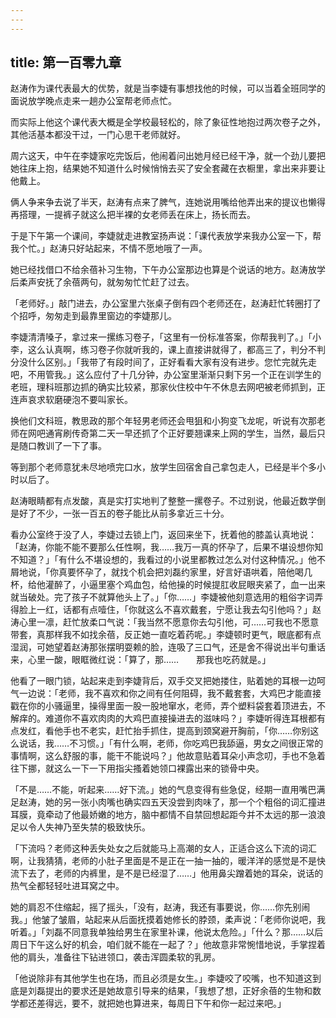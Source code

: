 ```yaml
---
---
---
```

title: 第一百零九章
---




赵涛作为课代表最大的优势，就是当李婕有事想找他的时候，可以当着全班同学的面说放学晚点走来一趟办公室帮老师点忙。

而实际上他这个课代表大概是全学校最轻松的，除了象征性地抱过两次卷子之外，其他活基本都没干过，一门心思干老师就好。

周六这天，中午在李婕家吃完饭后，他闹着问出她月经已经干净，就一个劲儿要把她往床上抱，结果她不知道什么时候悄悄去买了安全套藏在衣橱里，拿出来非要让他戴上。

俩人争来争去说了半天，赵涛有点来了脾气，连她说用嘴给他弄出来的提议也懒得再搭理，一提裤子就这么把半裸的女老师丢在床上，扬长而去。

于是下午第一个课间，李婕就走进教室扬声说：「课代表放学来我办公室一下，帮我个忙。」赵涛只好站起来，不情不愿地哦了一声。

她已经找借口不给余蓓补习生物，下午办公室那边也算是个说话的地方。赵涛放学后柔声安抚了余蓓两句，就匆匆忙忙赶了过去。

「老师好。」敲门进去，办公室里六张桌子倒有四个老师还在，赵涛赶忙转圈打了个招呼，匆匆走到最靠里窗边的李婕那儿。

李婕清清嗓子，拿过来一摞练习卷子，「这里有一份标准答案，你帮我判了。」「小李，这么认真啊，练习卷子你就听我的，课上直接讲就得了，都高三了，判分不判分没什么区别。」「我带了有段时间了，正好看看大家有没有进步。您忙完就先走吧，不用管我。」这么应付了十几分钟，办公室里渐渐只剩下另一个正在训学生的老班，理科班那边抓的确实比较紧，那家伙住校中午不休息去网吧被老师抓到，正连声哀求软磨硬泡不要叫家长。

换他们文科班，教思政的那个年轻男老师还会甩狙和小狗变飞龙呢，听说有次那老师在网吧通宵刷传奇第二天一早还抓了个正好要翘课来上网的学生，当然，最后只是随口教训了一下了事。

等到那个老师意犹未尽地喷完口水，放学生回宿舍自己拿包走人，已经是半个多小时以后了。

赵涛眼睛都有点发酸，真是实打实地判了整整一摞卷子。不过别说，他最近数学倒是好了不少，一张一百五的卷子能比从前多拿近三十分。

看办公室终于没了人，李婕过去锁上门，返回来坐下，抚着他的膝盖认真地说：「赵涛，你能不能不要那么任性啊，我……我万一真的怀孕了，后果不堪设想你知不知道？」「有什么不堪设想的，我看过的小说里都教过怎么对付这种情况。」他不屑地说，「你真要怀孕了，就找个机会把刘磊约家里，好言好语哄着，陪他喝几杯，给他灌醉了，小逼里塞个鸡血包，给他操的时候提肛收屁眼夹紧了，血一出来就当破处。完了孩子不就算他头上了。」「你……」李婕被他刻意选用的粗俗字词弄得脸上一红，话都有点噎住，「你就这么不喜欢戴套，宁愿让我去勾引他吗？」赵涛心里一凛，赶忙放柔口气说：「我当然不愿意你去勾引他，可……可我也不愿意带套，真那样我不如找余蓓，反正她一直吃着药呢。」李婕顿时更气，眼底都有点湿润，可她望着赵涛那张摆明耍赖的脸，连吸了三口气，还是舍不得说出半句重话来，心里一酸，眼眶微红说：「算了，那……　　那我也吃药就是。」

他看了一眼门锁，站起来走到李婕背后，双手交叉把她搂住，贴着她的耳根一边呵气一边说：「老师，我不喜欢和你之间有任何阻碍，我不戴套套，大鸡巴才能直接戳在你的小骚逼里，操得里面一股一股地窜水，老师，弄个塑料袋套着顶进去，不解痒的。难道你不喜欢肉肉的大鸡巴直接操进去的滋味吗？」李婕听得连耳根都有点发红，看他手也不老实，赶忙抬手抓住，提高到颈窝避开胸前，「你……你别这么说话，我……不习惯。」「有什么啊，老师，你吃鸡巴我舔逼，男女之间很正常的事情啊，这么舒服的事，能干不能说吗？」他故意贴着耳朵小声念叨，手也不急着往下挪，就这么一下一下用指尖搔着她领口裸露出来的锁骨中央。

「不是……不能，听起来……好下流。」她的气息变得有些急促，经期一直用嘴巴满足赵涛，她的另一张小肉嘴也确实四五天没尝到肉味了，那一个个粗俗的词汇撞进耳膜，竟牵动了他最娇嫩的地方，脑中都情不自禁回想起距今并不太远的那一浪浪足以令人失神乃至失禁的极致快乐。

「下流吗？老师这种丢失处女之后就能马上高潮的女人，正适合这么下流的词汇啊，让我猜猜，老师的小肚子里面是不是正在一抽一抽的，暖洋洋的感觉是不是快流下去了，老师的内裤里，是不是已经湿了……」他用鼻尖蹭着她的耳朵，说话的热气全都轻轻吐进耳窝之中。

她的肩忍不住缩起，摇了摇头，「没有，赵涛，我还有事要说，你……你先别闹我。」他皱了皱眉，站起来从后面抚摸着她修长的脖颈，柔声说：「老师你说吧，我听着。」「刘磊不同意我单独给男生在家里补课，他说太危险。」「什么？那……以后周日下午这么好的机会，咱们就不能在一起了？」他故意非常惋惜地说，手掌捏着他的肩头，准备往下钻进领口，袭击浑圆柔软的乳房。

「他说除非有其他学生也在场，而且必须是女生。」李婕咬了咬嘴，也不知道这到底是刘磊提出的要求还是她故意引导来的结果，「我想了想，正好余蓓的生物和数学都还差得远，要不，就把她也算进来，每周日下午和你一起过来吧。」